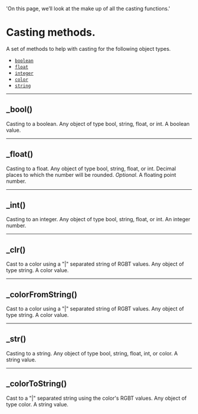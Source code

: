   'On this page, we’ll look at the make up of all the casting functions.'

# Casting methods.
A set of methods to help with casting for the following object types.

- [`boolean`](https://www.tradingview.com/pine-script-reference/v5/#op_bool)
- [`float`](https://www.tradingview.com/pine-script-reference/v5/#op_float)
- [`integer`](https://www.tradingview.com/pine-script-reference/v5/#op_int)
- [`color`](https://www.tradingview.com/pine-script-reference/v5/#op_color)
- [`string`](https://www.tradingview.com/pine-script-reference/v5/#op_string)


---

## _bool()
Casting to a boolean. 
<Properties>
  <Property name="this" type="object">
    Any object of type bool, string, float, or int.
  </Property>
  <Property name="returns" type="bool">
    A boolean value.
  </Property>
</Properties>

---

## _float()
Casting to a float. 
<Properties>
  <Property name="this" type="object">
    Any object of type bool, string, float, or int.
  </Property>
  <Property name="precision" type="int">
    Decimal places to which the number will be rounded. _Optional_.
  </Property>
  <Property name="returns" type="float">
    A floating point number.
  </Property>
</Properties>

---

## _int()
Casting to an integer. 
<Properties>
  <Property name="this" type="object">
    Any object of type bool, string, float, or int.
  </Property>
  <Property name="returns" type="int">
    An integer number.
  </Property>
</Properties>

---

## _clr()
Cast to a color using a "|" separated string of RGBT values. 
<Properties>
  <Property name="this" type="string">
    Any object of type string.
  </Property>
  <Property name="returns" type="color">
    A color value.
  </Property>
</Properties>

---

## _colorFromString()
Cast to a color using a "|" separated string of RGBT values. 
<Properties>
  <Property name="this" type="string">
    Any object of type string.
  </Property>
  <Property name="returns" type="color">
    A color value.
  </Property>
</Properties>

---

## _str()
Casting to a string. 
<Properties>
  <Property name="this" type="object">
    Any object of type bool, string, float, int, or color.
  </Property>
  <Property name="returns" type="string">
    A string value.
  </Property>
</Properties>

---

## _colorToString()
Cast to a "|" separated string using the color's RGBT values.
<Properties>
  <Property name="this" type="color">
    Any object of type color.
  </Property>
  <Property name="returns" type="string">
    A string value.
  </Property>
</Properties>
